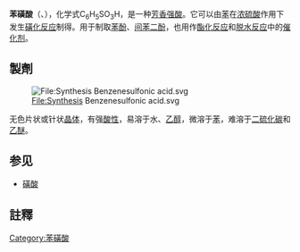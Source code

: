 {{Chembox
| Name = 苯磺酸
| NameEn = Benzenesulfonic acid
| Reference = <ref>[https://www.sigmaaldrich.com/US/en/product/aldrich/12635 Benzenesulfonic acid], {{en-link|Sigma-Aldrich|Sigma-Aldrich}}</ref>
| ImageFile = Benzenesulfonic-acid-2D-skeletal.png
| ImageFile1 =Benzenesulfonic-acid-3D-balls-B.png
| ImageSize = 150px
| ImageName = 苯磺酸 结构式
| IUPACName =
| IUPACNameZh =
| OtherNames =
| Abbreviations =
| Section1 = {{Chembox Identifiers
| CASNo = 98-11-3
| CASNo_Ref = {{cascite|correct|CAS}}
|  PubChem  = 
|  SMILES  = 
|  ChemSpiderID_Ref  = {{chemspidercite|correct|chemspider}}|  ChemSpiderID  =  7093
|  UNII_Ref  = {{fdacite|correct|FDA}}|  UNII  =  685928Z18A
|  InChI  =  1/C6H6O3S/c7-10(8,9)6-4-2-1-3-5-6/h1-5H,(H,7,8,9)
|  InChIKey  =  SRSXLGNVWSONIS-UHFFFAOYAJ
|  StdInChI_Ref  = {{stdinchicite|correct|chemspider}}|  StdInChI  =  1S/C6H6O3S/c7-10(8,9)6-4-2-1-3-5-6/h1-5H,(H,7,8,9)
|  StdInChIKey_Ref  = {{stdinchicite|correct|chemspider}}|  StdInChIKey  =  SRSXLGNVWSONIS-UHFFFAOYSA-N
|  RTECS  =  DB4200000
|  UNNumber  =  2583, 2585, 1803
|  EINECS  =  202-638-7
|  ChEBI  =  64455
|  ChEMBL  =  1422641
}}
| Section2 = {{Chembox Properties
| Formula = C<sub>6</sub>H<sub>5</sub>SO<sub>3</sub>H
| MolarMass = 158.17
| Appearance = 无色针状或片状晶体
| Density = 1.32 g·cm<sup>−3</sup>（47℃）
| MeltingPt = 44℃（水合物）<br>51℃（无水）
| BoilingPt = 190 ℃
| Solubility = 溶于水及醇，不溶于非极性溶剂
}}
| Section3 = {{Chembox Hazards
| MainHazards = 可燃，腐蚀性
| FlashPt =
| Autoignition =
}}
}}

'''苯磺酸'''（{{lang|en|benzenesulfonic acid}}、{{lang|en|besylate}}），化学式C<sub>6</sub>H<sub>5</sub>SO<sub>3</sub>H，是一种[[芳香化合物|芳香]][[强酸|强酸]]。它可以由[[苯|苯]]在[[浓硫酸|浓硫酸]]作用下发生[[磺化反应|磺化反应]]制得。用于制取[[苯酚|苯酚]]、[[间苯二酚|间苯二酚]]，也用作[[酯化反应|酯化反应]]和[[脱水反应|脱水反应]]中的[[催化剂|催化剂]]。

==製劑==
[[File:Synthesis_Benzenesulfonic_acid.svg|File:Synthesis Benzenesulfonic acid.svg]]

无色片状或针状[[晶体|晶体]]，有强[[酸性|酸性]]，易溶于水、[[乙醇|乙醇]]，微溶于[[苯|苯]]，难溶于[[二硫化碳|二硫化碳]]和[[乙醚|乙醚]]。

== 参见 ==
* [[磺酸|磺酸]]

==註釋==
{{reflist}}

{{苯}}
{{磺酸}}

[[Category:苯磺酸|Category:苯磺酸]]